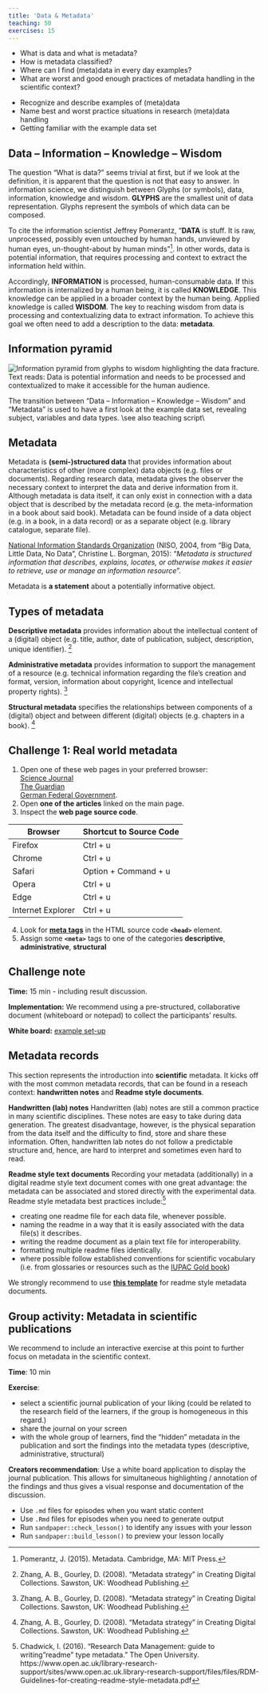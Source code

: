 ```yaml
---
title: 'Data & Metadata'
teaching: 50
exercises: 15
---
```


:::::::::::::::::::::::::::::::::::::: questions 

- What is data and what is metadata?
- How is metadata classified?
- Where can I find (meta)data in every day examples?
- What are worst and good enough practices of metadata handling in the scientific context?

::::::::::::::::::::::::::::::::::::::::::::::::

::::::::::::::::::::::::::::::::::::: objectives

- Recognize and describe examples of (meta)data
- Name best and worst practice situations in research (meta)data handling
- Getting familiar with the example data set

::::::::::::::::::::::::::::::::::::::::::::::::

## Data -- Information -- Knowledge -- Wisdom
The question “What is data?” seems trivial at first, but if we look at the definition, it is apparent that the question is not that easy to answer. In information science, we distinguish between Glyphs (or symbols), data, information, knowledge and wisdom. **GLYPHS** are the smallest unit of data representation. Glyphs represent the symbols of which data can be composed.

To cite the information scientist Jeffrey Pomerantz, “**DATA** is stuff. It is raw, unprocessed, possibly even untouched by human hands, unviewed by human eyes, un-thought-about by human minds”[^1]. In other words, data is potential information, that requires processing and context to extract the information held within. 

Accordingly, **INFORMATION** is processed, human-consumable data. If this information is internalized by a human being, it is called **KNOWLEDGE**. This knowledge can be applied in a broader context by the human being. Applied knowledge is called **WISDOM**.
The key to reaching wisdom from data is processing and contextualizing data to extract information. To achieve this goal we often need to add a description to the data: **metadata**.

:::::::::::::::::::::::::::::::::::::::::::::::::::::::::::::::::::::::: callout
## Information pyramid

![](fig/informationPyramid.png){alt='Information pyramid from glyphs to wisdom highlighting the data fracture. Text reads: Data is potential information and needs to be processed and contextualized to make it accessible for the human audience.'}
::::::::::::::::::::::::::::::::::::::::::::::::::::::::::::::::::::::::::::::::

::::::::::::::::::::::::::::::::::::::::::::::::::::::::::::::::::::: instructor

The transition between "Data -- Information -- Knowledge -- Wisdom" and 
"Metadata" is used to have a first look at the example data set, revealing 
subject, variables and data types.
\\see also teaching script\\

::::::::::::::::::::::::::::::::::::::::::::::::::::::::::::::::::::::::::::::::

## Metadata
Metadata is **(semi-)structured data** that provides information about characteristics of other (more complex) data objects (e.g. files or documents). Regarding research data, metadata gives the observer the necessary context to interpret the data and derive information from it. Although metadata is data itself, it can only exist in connection with a data object that is described by the metadata record (e.g. the meta-information in a book about said book). Metadata can be found inside of a data object (e.g. in a book, in a data record) or as a separate object (e.g. library catalogue, separate file).

[National Information Standards Organization](https://groups.niso.org/higherlogic/ws/public/download/17446/Understanding%20Metadata.pdf) (NISO, 2004, from "Big Data, Little Data, No Data", Christine L. Borgman, 2015): "_Metadata is structured information that describes, explains, locates, or otherwise makes it easier to retrieve, use or manage an information resource_".

::::::::::::::::::::::::::::::::::::::: callout
Metadata is **a statement** about a potentially informative object.
:::::::::::::::::::::::::::::::::::::::::::::::

## Types of metadata
**Descriptive metadata** provides information about the intellectual content of a (digital) object (e.g. title, author, date of publication, subject, description, unique identifier). [^2]

**Administrative metadata** provides information to support the management of a resource (e.g. technical information regarding the file's creation and format, version, information about copyright, licence and intellectual property rights). [^2]

**Structural metadata** specifies the relationships between components of a (digital) object and between different (digital) objects (e.g. chapters in a book). [^2]

::::::::::::::::::::::::::::::::::::: challenge 
## Challenge 1: Real world metadata
1. Open one of these web pages in your preferred browser: <br> 
[<i class='fa fa-external-link-square'></i> Science Journal](https://www.science.org/)<br> 
[<i class='fa fa-external-link-square'></i> The Guardian](https://www.theguardian.com/international)<br> 
[<i class='fa fa-external-link-square'></i> German Federal Government](https://www.bundesregierung.de/breg-en). <br>
2. Open **one of the articles** linked on the main page.
3. Inspect the **web page source code**.


| Browser            | Shortcut to Source Code |
| ------------------ | ----------------------- |
| Firefox            | Ctrl + u                |
| Chrome             | Ctrl + u                |
| Safari             | Option + Command + u    |
| Opera              | Ctrl + u                |
| Edge               | Ctrl + u                |
| Internet Explorer  | Ctrl + u                |

4. Look for [**meta tags**](https://www.w3schools.com/tags/tag_meta.asp) in the HTML source code **`<head>`** element. 
5. Assign some **`<meta>`** tags to one of the categories **descriptive**, **administrative**, **structural** 
:::::::::::::::::::::::::::::::::::::::::::::::

:::::::::::::::::::::::::::::::::::::::::::::::::::::::::::::::::::: instructor
# Challenge note

**Time:** 15 min - including result discussion.  

**Implementation:** We recommend using a pre-structured, collaborative document 
(whiteboard or notepad) to collect the participants' results.

**White board:** [example set-up](files/example-challenge1-whiteboard.pdf)

::::::::::::::::::::::::::::::::::::::::::::::::::::::::::::::::::::::::::::::::

## Metadata records
::::::::::::::::::::::::::::::::::::::::::::::::::::::::::::::::::::: instructor

This section represents the introduction into **scientific** metadata. It kicks off with the most common metadata records, that can be found in a reseach context: **handwritten notes** and **Readme style documents**.

::::::::::::::::::::::::::::::::::::::::::::::::::::::::::::::::::::::::::::::::

**Handwritten (lab) notes**
Handwritten (lab) notes are still a common practice in many scientific disciplines. These notes are easy to take during data generation. The greatest disadvantage, however, is the physical separation from the data itself and the difficulty to find, store and share these information. Often, handwritten lab notes do not follow a predictable structure and, hence, are hard to interpret and sometimes even hard to read.

**Readme style text documents**
Recording your metadata (additionally) in a digital readme style text document comes with one great advantage: the metadata can be associated and stored directly with the experimental data. Readme style metadata best practices include:[^3]

<ul>
  <li>creating one readme file for each data file, whenever possible.</li>
  <li>naming the readme in a way that it is easily associated with the data file(s) it describes.</li>
  <li>writing the readme document as a plain text file for interoperability.</li>
  <li>formatting multiple readme files identically.</li>
  <li>where possible follow established conventions for scientific vocabulary (i.e. from glossaries or resources such as the [IUPAC Gold book](https://goldbook.iupac.org/))</li>
</ul>

We strongly recommend to use [**this template**](https://cornell.app.box.com/v/ReadmeTemplate) for readme style metadata documents.

::::::::::::::::::::::::::::::::::::::::::::::::::::::::::::::::::::: instructor
# Group activity: Metadata in scientific publications

We recommend to include an interactive exercise at this point to further focus on metadata in the scientific context.

**Time**: 10 min

**Exercise**:
<ul>
  <li>select a scientific journal publication of your liking (could be related to the research field of the learners, if the group is homogeneous in this regard.)</li>
  <li>share the journal on your screen</li>
  <li>with the whole group of learners, find the "hidden" metadata in the publication and sort the findings into the metadata types (descriptive, administrative, structural)</li>
</ul>

**Creators recommendation**: Use a white board application to display the journal publication. This allows for simultaneous highlighting / annotation of the findings and thus gives a visual response and documentation of the discussion. 
::::::::::::::::::::::::::::::::::::::::::::::::::::::::::::::::::::::::::::::::

::::::::::::::::::::::::::::::::::::: keypoints 

- Use `.md` files for episodes when you want static content
- Use `.Rmd` files for episodes when you need to generate output
- Run `sandpaper::check_lesson()` to identify any issues with your lesson
- Run `sandpaper::build_lesson()` to preview your lesson locally

::::::::::::::::::::::::::::::::::::::::::::::::

[^1]: Pomerantz, J. (2015). Metadata. Cambridge, MA: MIT Press.
[^2]:Zhang, A. B., Gourley, D. (2008). "Metadata strategy" in Creating Digital Collections. Sawston, UK: Woodhead Publishing.
[^3]: Chadwick, I. (2016). "Research Data Management: guide to writing "readme" type metadata." The Open University. https://www.open.ac.uk/library-research-support/sites/www.open.ac.uk.library-research-support/files/files/RDM-Guidelines-for-creating-readme-style-metadata.pdf